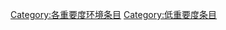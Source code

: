 {{catmore1|[[Wikipedia:環境专题|Wikipedia:環境专题]]}}
{{Articles by Importance|topic=環境|project=環境|format=toc}}
{{emptycat}}

[[Category:各重要度环境条目|Category:各重要度环境条目]]
[[Category:低重要度条目|Category:低重要度条目]]